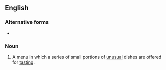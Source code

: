 {{also|dégustation menu}}
==English==

===Alternative forms===
* {{alter|en|dégustation menu}}

===Noun===
{{en-noun}}

# A menu in which a series of small portions of [[unusual]] dishes are offered for [[tasting]].